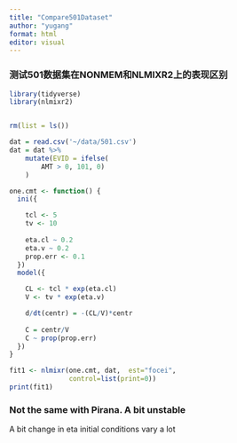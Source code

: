 ---
title: "Compare501Dataset"
author: "yugang"
format: html
editor: visual
---

### 测试501数据集在NONMEM和NLMIXR2上的表现区别

```{r}
library(tidyverse)
library(nlmixr2)


rm(list = ls())

dat = read.csv('~/data/501.csv')
dat = dat %>%
    mutate(EVID = ifelse(
        AMT > 0, 101, 0)
    )

one.cmt <- function() {
  ini({

    tcl <- 5
    tv <- 10
    
    eta.cl ~ 0.2
    eta.v ~ 0.2
    prop.err <- 0.1
  })
  model({

    CL <- tcl * exp(eta.cl)
    V <- tv * exp(eta.v)

    d/dt(centr) = -(CL/V)*centr
    
    C = centr/V
    C ~ prop(prop.err)
  })
}

fit1 <- nlmixr(one.cmt, dat,  est="focei",
               control=list(print=0))
print(fit1)
```
### Not the same with Pirana. A bit unstable

A bit change in eta initial conditions vary a lot